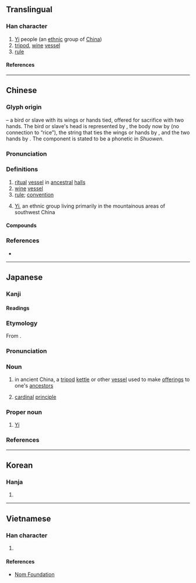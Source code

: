 {{also|彛|彞}}
{{character info}}
==Translingual==

===Han character===
{{Han char|rn=58|rad=彐|as=15|sn=18|four=27449|canj=VMFFT|ids=⿳彑⿰米糸廾}}

# [[Yi]] people (an [[ethnic]] group of [[China]])
# [[tripod]], [[wine]] [[vessel]]
# [[rule]]

====References====
{{Han ref|kx=0362.260|dkj=09950|hdz=20962.180|uh=5F5D}}

----

==Chinese==
{{zh-forms|alt=彞,彜,彛,𦇚,𢇏,𧤋}}

===Glyph origin===
{{Han etym}}
{{Han compound|彑|米|糸|廾|t1=head|t2=rice|t3=silk|t4=two hands|ls=ic|ls2=psc|c1=p|c2=s|c3=s|c4=s}} – a bird or slave with its wings or hands tied, offered for sacrifice with two hands. The bird or slave's head is represented by {{zh-l|*彑}}, the body now by {{zh-l|*米}} (no connection to “rice”), the string that ties the wings or hands by {{zh-l|*糸}}, and the two hands by {{zh-l|*廾}}. The {{zh-l|*彑}} component is stated to be a phonetic in ''Shuowen''.

===Pronunciation===
{{zh-pron
|m=yí
|c=ji4
|mn=ml:î
|mc=
|oc=y
|cat=n,pn
}}

===Definitions===
{{zh-hanzi}}

# [[ritual]] [[vessel]] in [[ancestral]] [[hall]]s
# [[wine]] [[vessel]]
# [[rule]]; [[convention]]
# {{zh-div|族}} [[Yi]], an ethnic group living primarily in the mountainous areas of southwest China

====Compounds====
{{zh-der|伯彝|功銘鼎彝|匪彝|宗彝|彝倫|彝倫攸斁|彝劇|彝器|彝憲|彝文|彝族|彝訓|彝語|斝彝|方彝|朱彝尊|民彝|秉彝|蜼彝|鼎彝}}

===References===
* {{R:yue:Hanzi}}

----

==Japanese==

===Kanji===
{{ja-kanji|grade=|rs=彐15}}

====Readings====
{{ja-readings
|goon=い
|kanon=い
|kun=つね-
|nanori=つね
}}

===Etymology===
{{ja-kanjitab|い|yomi=on}}
From {{der|ja|ltc|sort=い|-}} {{ltc-l|彝}}.

===Pronunciation===
{{ja-pron|い|acc=1|acc_ref=DJR|y=on}}

===Noun===
{{ja-noun|い}}

# in ancient China, a [[tripod]] [[kettle]] or other [[vessel]] used to make [[offering]]s to one's [[ancestor]]s
# {{lb|ja|by extension}} [[cardinal]] [[principle]]

===Proper noun===
{{ja-pos|proper|い}}

# [[Yi]] {{gloss|ethnic group}}

===References===
<references/>

----

==Korean==

===Hanja===
{{ko-hanja|이}}

# {{rfdef|ko|sort=彐15}}

----

==Vietnamese==

===Han character===
{{vi-readings|rs=彐15|reading=di}}

# {{rfdef|vi|sort=彐15}}

====References====
* [http://nomfoundation.org/common/nom_details.php?codepoint=5f5d Nom Foundation]